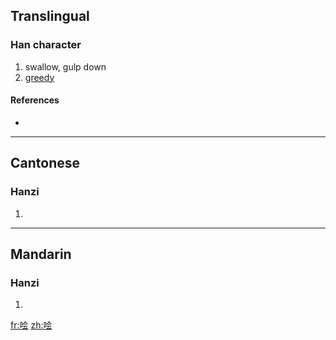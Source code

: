 {{also|噲}}
==Translingual==

===Han character===
{{Han char|rn=30|rad=口|as=06|sn=9|four=|canj=口人一戈 (ROMI)}}

# swallow, gulp down
# [[greedy]]

====References====
* {{Han ref|kx=0189.271|hdz=10619.020|uh=54D9|ud=21721}}

----

==Cantonese==

===Hanzi===
{{yue-hanzi|jyut=|y=faai3|tra=噲}}

# {{defn|Cantonese|sort=口06}}

----

==Mandarin==

===Hanzi===
{{cmn-hanzi|tra=噲|pin=[[kuài]] ([[kuai4]]), [[yùn]] ([[yun4]])|wg=k'uai<sup>4</sup>, yün<sup>4</sup>}}

# {{defn|Mandarin|sort=口06}}

[[fr:哙]]
[[zh:哙]]